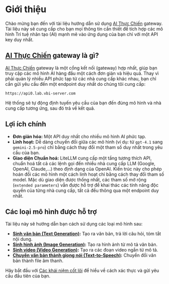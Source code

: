 
# Giới thiệu

Chào mừng bạn đến với tài liệu hướng dẫn sử dụng [AI Thực Chiến](https://thucchien.ai) gateway. Tài liệu này sẽ cung cấp cho bạn mọi thông tin cần thiết để tích hợp các mô hình Trí tuệ nhân tạo (AI) mạnh mẽ vào ứng dụng của bạn chỉ với một API key duy nhất.

## [AI Thực Chiến](https://thucchien.ai) gateway là gì?

[AI Thực Chiến](https://thucchien.ai) gateway là một cổng kết nối (gateway) hợp nhất, giúp bạn truy cập các mô hình AI hàng đầu một cách đơn giản và hiệu quả. Thay vì phải quản lý nhiều API phức tạp từ các nhà cung cấp khác nhau, bạn chỉ cần gửi yêu cầu đến một endpoint duy nhất do chúng tôi cung cấp:

`https://api0.lab.vbi-server.com`

Hệ thống sẽ tự động định tuyến yêu cầu của bạn đến đúng mô hình và nhà cung cấp tương ứng, sau đó trả về kết quả.

## Lợi ích chính

- **Đơn giản hóa:** Một API duy nhất cho nhiều mô hình AI phức tạp.
- **Linh hoạt:** Dễ dàng chuyển đổi giữa các mô hình (ví dụ: từ `gpt-4.1` sang `gemini-2.5-pro`) chỉ bằng cách thay đổi một tham số duy nhất trong yêu cầu của bạn.
- **Giao diện Chuẩn hoá:** LiteLLM cung cấp một tầng tương thích API, chuẩn hoá tất cả các lệnh gọi đến nhiều nhà cung cấp LLM (Google, OpenAI, Claude,...) theo định dạng của OpenAI. Kiến trúc này cho phép hoán đổi các mô hình một cách linh hoạt chỉ bằng cách thay đổi tham số model. Mặc dù giao diện được thống nhất, các tham số mở rộng (`extended parameters`) vẫn được hỗ trợ để khai thác các tính năng độc quyền của từng nhà cung cấp, tất cả đều thông qua một endpoint duy nhất.

## Các loại mô hình được hỗ trợ

Tài liệu này sẽ hướng dẫn bạn cách sử dụng các loại mô hình sau:

- **[Sinh văn bản (Text Generation)](/docs/user-guide/text-generation):** Tạo ra văn bản, trả lời câu hỏi, tóm tắt nội dung.
- **[Sinh hình ảnh (Image Generation)](/docs/user-guide/image-generation):** Tạo ra hình ảnh từ mô tả văn bản.
- **[Sinh video (Video Generation)](/docs/user-guide/video-generation-veo3):** Tạo ra các đoạn video ngắn từ mô tả.
- **[Chuyển văn bản thành giọng nói (Text-to-Speech)](/docs/user-guide/text-to-speech):** Chuyển đổi văn bản thành file âm thanh.

Hãy bắt đầu với [Các khái niệm cốt lõi](/docs/user-guide/core-concepts) để hiểu về cách xác thực và gửi yêu cầu đầu tiên của bạn.
